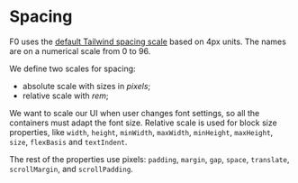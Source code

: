 
<Meta title="Foundations/Spacing" />

# Spacing

F0 uses the
[default Tailwind spacing scale](https://tailwindcss.com/docs/customizing-spacing#default-spacing-scale)
based on 4px units. The names are on a numerical scale from 0 to 96.

We define two scales for spacing:

- absolute scale with sizes in _pixels_;
- relative scale with _rem_;

We want to scale our UI when user changes font settings, so all the containers
must adapt the font size. Relative scale is used for block size properties, like
`width`, `height`, `minWidth`, `maxWidth`, `minHeight`, `maxHeight`, `size`,
`flexBasis` and `textIndent`.

The rest of the properties use pixels: `padding`, `margin`, `gap`, `space`,
`translate`, `scrollMargin`, and `scrollPadding`.
